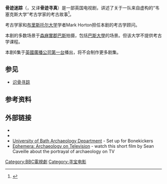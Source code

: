 {{Expand English|Bonekickers|tpercent=10}}
'''骨迹迷踪'''（{{lang-en|Bonekickers}}，又译'''骨迹寻真'''）是一部英国电视剧，讲述了关于一队来自虚构的“韦塞克斯大学”考古学家的考古故事<ref name="Bath">{{cite news|url=http://www.bath.ac.uk/news/2008/7/7/bonekickers.html|title=University-based BBC1 drama Bonekickers to be aired tonight|work=Internal News|publisher=University of Bath|accessdate=2008-07-08|archive-date=2016-03-03|archive-url=https://web.archive.org/web/20160303181736/http://www.bath.ac.uk/news/2008/7/7/bonekickers.html|dead-url=no}}</ref>。

考古学家和[[布里斯托尔大学|布里斯托尔大学]]学者Mark Horton担任本剧的考古学顾问。 

本剧的多数场景于[[森麻實郡|森麻實郡]][[巴斯_(薩默塞特郡)|巴斯]]拍摄，包括[[巴斯大學|巴斯大學]]的场景。但该大学不提供考古学课程。

本剧6集于[[英國廣播公司第一台|英國廣播公司第一台]]播出，将不会制作更多剧集。

==参见==
*[[识骨寻踪|识骨寻踪]]
==参考资料==
<references/>
==外部链接==
*{{Official website|http://www.bbc.co.uk/bonekickers/}}
*{{IMDb title|1148181|Bonekickers}}
*[https://web.archive.org/web/20080920073210/http://www.bath.ac.uk/archaeology/ University of Bath Archaeology Department] - Set up for Bonekickers
*[http://www.pasthorizons.tv/tv/view/158/ephemera-archaeology-on-television/ Ephemera: Archaeology on Television] {{Wayback|url=http://www.pasthorizons.tv/tv/view/158/ephemera-archaeology-on-television/ |date=20080814170454 }} - watch this short film by Sean Caveille about the portrayal of archaeology on TV

[[Category:BBC電視劇|Category:BBC電視劇]]
[[Category:寻宝电影|Category:寻宝电影]]
